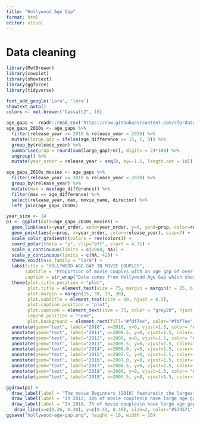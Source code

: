 ```yaml
---
title: "Hollywood Age Gap"
format: html
editor: visual
---
```


# Data cleaning

```r
library(MetBrewer)
library(cowplot)
library(showtext)
library(ggforce)
library(tidyverse)

font_add_google('Lora', 'lora')
showtext_auto()
colors <- met.brewer("Cassatt2", 10)

age_gaps <- readr::read_csv('https://raw.githubusercontent.com/rfordatascience/tidytuesday/master/data/2023/2023-02-14/age_gaps.csv')
age_gaps_2010s <- age_gaps %>%
  filter(release_year >= 2010 & release_year < 2020) %>%
  mutate(large_gap = ifelse(age_difference >= 15, 1, 0)) %>%
  group_by(release_year) %>%
  summarise(prop = round(sum(large_gap)/n(), digits = 2)*100) %>%
  ungroup() %>%
  mutate(year_order = release_year + seq(0, by=-1.5, length.out = 10))
```

```r
age_gaps_2010s_movies <- age_gaps %>%
  filter(release_year >= 2010 & release_year < 2020) %>%
  group_by(release_year) %>%
  mutate(max = max(age_difference)) %>%
  filter(max == age_difference) %>%
  select(release_year, max, movie_name, director) %>%
  left_join(age_gaps_2010s)
```

```r
year_size <- 14
p1 <- ggplot(data=age_gaps_2010s_movies) +
  geom_link(aes(x=year_order, xend=year_order, y=0, yend=prop, color=release_year), size=9, alpha=0.5) +
  geom_point(aes(y=prop, x=year_order, color=release_year), size=7) +
  scale_color_gradientn(colors = rev(colors)) +
  coord_polar(theta = "y", clip="off", start = 4.71) +
  scale_x_continuous(limits = c(2004, NA)) +
  scale_y_continuous(limits = c(NA, 42)) +
  theme_void(base_family = "lora") +
  labs(title = "HOLLYWOOD AGE GAP IN MOVIE COUPLES",
       subtitle = "Proportion of movie couples with an age gap of over 15 years in the 2010s",
       caption = str_wrap("Data comes from Hollywood Age Gap which shows the age gap between movie love interests. A large age gap is defined as a difference in age exceeding 15 years | Visualization by Zhaowen Guo", width = 300)) +
  theme(plot.title.position = "plot",
        plot.title = element_text(size = 75, margin = margin(t = 25, b = 10, l = 0, r = 0), hjust = 0.5),
        plot.margin = margin(15, 30, 15, 30),
        plot.subtitle = element_text(size = 60, hjust = 0.5),
        plot.caption.position = "plot",
        plot.caption = element_text(size = 35, color = "grey20", hjust = 0.5, margin = margin(b=10)),
        legend.position = "none",
        plot.background = element_rect(fill="#fdf7ee", color="#fdf7ee")) +
  annotate(geom="text", label="2010", x=2010, y=0, vjust=1.5, color= "#0e2810", size=year_size) +
  annotate(geom="text", label="2011", x=2009.5, y=0, vjust=1.5, color= "#2c4b27", size=year_size)+
  annotate(geom="text", label="2012", x=2009, y=0, vjust=1.5, color= "#466c4b", size=year_size) +
  annotate(geom="text", label="2013", x=2008.5, y=0, vjust=1.5, color= "#7fa074", size=year_size) +
  annotate(geom="text", label="2014", x=2008.0, y=0, vjust=1.5, color= "#c1d1aa", size=year_size) +
  annotate(geom="text", label="2015", x=2007.5, y=0, vjust=1.5, color= "#dec5da", size=year_size)+
  annotate(geom="text", label="2016", x=2007.0, y=0, vjust=1.5, color= "#b695bc", size=year_size) +
  annotate(geom="text", label="2017", x=2006.5, y=0, vjust=1.5, color= "#90719f", size=year_size) +
  annotate(geom="text", label="2018", x=2006, y=0, vjust=1.5, color= "#574571", size=year_size) +
  annotate(geom="text", label="2019", x=2005.5, y=0, vjust=1.5, color= "#2d223c", size=year_size)
```

```r
ggdraw(p1) +
  draw_label(label = "The movie Beginners (2010) features\n the largest age gap of 43 years", x=0.88, y=0.69, color="grey50", fontface="bold", size=35, lineheight = 0.5, fontfamily = "lora") +
  draw_label(label = "In 2012, 38% of movie couples\n have large age gaps", size = 35, color = "grey50", fontface = "bold", x = 0.17, y = 0.31, lineheight = 0.5) +
  draw_label(label = "In 2018, 7% of movie couples\n have large age gaps", size = 35, color = "grey50", fontface = "bold", x = 0.34, y = 0.4, lineheight = 0.5) +
   draw_line(x=c(0.36, 0.38), y=c(0.43, 0.46), size=2, color="#574571")
ggsave("hollywood-age-gap.png", height = 16, width = 16)
```

